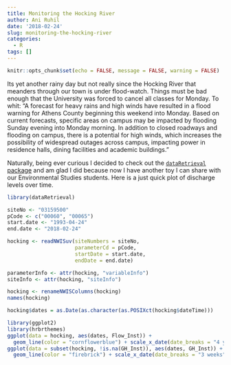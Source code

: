 ```yaml
---
title: Monitoring the Hocking River
author: Ani Ruhil
date: '2018-02-24'
slug: monitoring-the-hocking-river
categories:
  - R
tags: []
---
```


```r
knitr::opts_chunk$set(echo = FALSE, message = FALSE, warning = FALSE)
```

Its yet another rainy day but not really since the Hocking River that meanders through our town is under flood-watch. Things must be bad enough that the University was forced to cancel all classes for Monday. To whit: "A forecast for heavy rains and high winds have resulted in a flood warning for Athens County beginning this weekend into Monday. Based on current forecasts, specific areas on campus may be impacted by flooding Sunday evening into Monday morning. In addition to closed roadways and flooding on campus, there is a potential for high winds, which increases the possibility of widespread outages across campus, impacting power in residence halls, dining facilities and academic buildings."

Naturally, being ever curious I decided to check out the [`dataRetrieval` package](https://owi.usgs.gov/R/dataRetrieval.html) and am glad I did because now I have another toy I can share with our Environmental Studies students. Here is a just quick plot of discharge levels over time. 

```r
library(dataRetrieval)

siteNo <- "03159500"
pCode <- c("00060", "00065")
start.date <- "1993-04-24"
end.date <- "2018-02-24"

hocking <- readNWISuv(siteNumbers = siteNo,
                      parameterCd = pCode,
                      startDate = start.date,
                      endDate = end.date)

parameterInfo <- attr(hocking, "variableInfo")
siteInfo <- attr(hocking, "siteInfo")

hocking <- renameNWISColumns(hocking)
names(hocking)

hocking$dates = as.Date(as.character(as.POSIXct(hocking$dateTime)))

library(ggplot2)
library(hrbrthemes)
ggplot(data = hocking, aes(dates, Flow_Inst)) +
  geom_line(color = "cornflowerblue") + scale_x_date(date_breaks = "4 years") + labs(y = "Discharge, cubic feet per second", x = "Date", title = "The Hocking River, Ohio", subtitle = "(1993 - 2018)", caption = "Source: USGS") + ylim(c(0, 20000)) + theme_ipsum_rc()
ggplot(data = subset(hocking, !is.na(GH_Inst)), aes(dates, GH_Inst)) +
  geom_line(color = "firebrick") + scale_x_date(date_breaks = "3 weeks") + theme_minimal() + labs(y = "Gage Height (in feet)", x = "Date", title = "The Hocking River, Ohio", subtitle = "(2017 - 2018)", caption = "Source: USGS")
```
